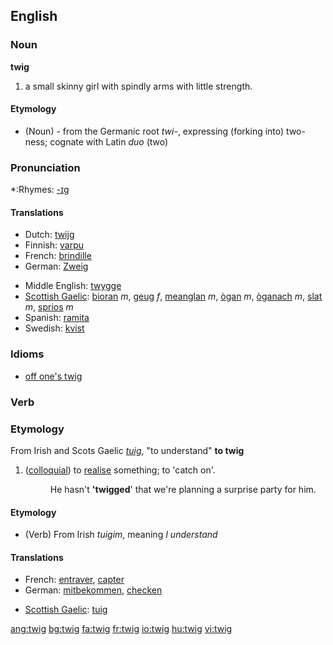 ==English==
===Noun===
'''twig'''
# a small skinny girl with spindly arms with little strength.
====Etymology====
* (Noun) - from the Germanic root ''twi-'', expressing (forking into) two-ness; cognate with Latin ''duo'' (two)

===Pronunciation===
*:Rhymes: [[Rhymes:English:-ɪɡ|-ɪɡ]]

====Translations====
{{top}}
*Dutch: [[twijg]]
*Finnish: [[varpu]]
*French: [[brindille]] {{f}}
*German: [[Zweig]] {{m}}
{{mid}}
*Middle English: [[twygge]]
*[[Scottish Gaelic]]: [[bioran]] ''m'', [[geug]] ''f'', [[meanglan]] ''m'', [[ògan]] ''m'', [[òganach]] ''m'', [[slat#Scottish Gaelic|slat]] ''m'', [[sprios]] ''m''
*Spanish: [[ramita]] {{f}}
*Swedish: [[kvist]] {{c}}
{{bottom}}

===Idioms===
*[[off one's twig]]

===Verb===
===Etymology===
From Irish and Scots Gaelic ''[[tuig]]'', "to understand"
'''to twig'''
#([[colloquial]]) to [[realise]] something; to 'catch on'.
#:He hasn't ''''twigged'''' that we're planning a surprise party for him.

====Etymology====
* (Verb) From Irish ''tuigim'', meaning ''I understand''

====Translations====
{{top}}
*French: [[entraver]], [[capter]]
*German: [[mitbekommen]], [[checken]]
{{mid}}
*[[Scottish Gaelic]]: [[tuig]]
{{bottom}}

[[ang:twig]]
[[bg:twig]]
[[fa:twig]]
[[fr:twig]]
[[io:twig]]
[[hu:twig]]
[[vi:twig]]